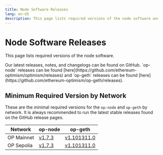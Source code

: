 ```yaml
---
title: Node Software Releases
lang: en-US
description: This page lists required versions of the node software and how to stay up to date.
---
```



# Node Software Releases

This page lists required versions of the node software.

<Callout type="info">
  Our latest releases, notes, and changelogs can be found on GitHub. `op-node` releases can be found [here](https://github.com/ethereum-optimism/optimism/releases)
  and `op-geth` releases can be found [here](https://github.com/ethereum-optimism/op-geth/releases).
</Callout>

## Minimum Required Version by Network

These are the minimal required versions for the `op-node` and `op-geth` by network. It is always
recommended to run the latest stable releases found on the GitHub release pages.

| Network | op-node | op-geth |
| ---------- | --------------------------------------------------------------------------- | ------------------------------------------------------------------------------------ |
| OP Mainnet | [v1.7.3](https://github.com/ethereum-optimism/optimism/releases/tag/v1.7.3) | [v1.101311.0](https://github.com/ethereum-optimism/op-geth/releases/tag/v1.101311.0) |
| OP Sepolia | [v1.7.3](https://github.com/ethereum-optimism/optimism/releases/tag/v1.7.3) | [v1.101311.0](https://github.com/ethereum-optimism/op-geth/releases/tag/v1.101311.0) |
